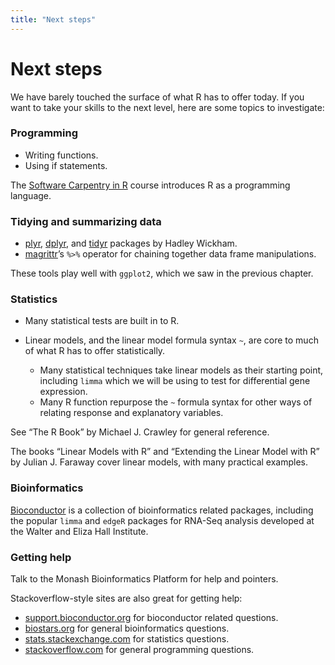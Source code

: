 ```yaml
---
title: "Next steps"
---
```


# Next steps

We have barely touched the surface of what R has to offer today. If you want to take your skills to the next level, here are some topics to investigate:

### Programming

* Writing functions.
* Using if statements.

The [Software Carpentry in R](http://swcarpentry.github.io/r-novice-inflammation/) course introduces R as a programming language.

### Tidying and summarizing data

* [plyr](http://plyr.had.co.nz/), [dplyr](https://cran.rstudio.com/web/packages/dplyr/vignettes/introduction.html),  and [tidyr](http://blog.rstudio.org/2014/07/22/introducing-tidyr/) packages by Hadley Wickham.
* [magrittr](https://cran.r-project.org/web/packages/magrittr/vignettes/magrittr.html)'s `%>%` operator for chaining together data frame manipulations.

These tools play well with `ggplot2`, which we saw in the previous chapter.

### Statistics

* Many statistical tests are built in to R.

* Linear models, and the linear model formula syntax `~`, are core to much of what R has to offer statistically.
    * Many statistical techniques take linear models as their starting point, including `limma` which we will be using to test for differential gene expression.
    * Many R function repurpose the `~` formula syntax for other ways of relating response and explanatory variables.

See "The R Book" by Michael J. Crawley for general reference.

The books "Linear Models with R" and "Extending the Linear Model with R" by Julian J. Faraway cover linear models, with many practical examples.

### Bioinformatics

[Bioconductor](http://bioconductor.org) is a collection of bioinformatics related packages, including the popular `limma` and `edgeR` packages for RNA-Seq analysis developed at the Walter and Eliza Hall Institute.

### Getting help

Talk to the Monash Bioinformatics Platform for help and pointers.

Stackoverflow-style sites are also great for getting help:

* [support.bioconductor.org](https://support.bioconductor.org) for bioconductor related questions.
* [biostars.org](https://biostars.org) for general bioinformatics questions.
* [stats.stackexchange.com](http://stats.stackexchange.com) for statistics questions.
* [stackoverflow.com](http://stackoverflow.com) for general programming questions.
